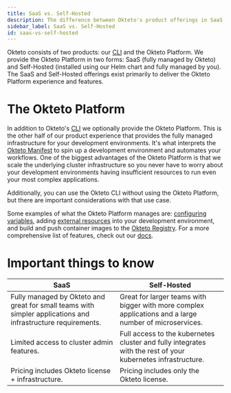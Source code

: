 ```yaml
---
title: SaaS vs. Self-Hosted
description: The difference between Okteto's product offerings in SaaS and Self-Hosted
sidebar_label: SaaS vs. Self-Hosted
id: saas-vs-self-hosted
---
```


Okteto consists of two products: our [CLI](get-started/install-okteto-cli.mdx) and the Okteto Platform. We provide the Okteto Platform in two forms: SaaS (fully managed by Okteto) and Self-Hosted (installed using our Helm chart and fully managed by you). The SaaS and Self-Hosted offerings exist primarily to deliver the Okteto Platform experience and features.

# The Okteto Platform

In addition to Okteto's [CLI](get-started/install-okteto-cli.mdx) we optionally provide the Okteto Platform. This is the other half of our product experience that provides the fully managed infrastructure for your development environments. It's what interprets the [Okteto Manifest](reference/okteto-manifest.mdx) to spin up a development environment and automates your workflows. One of the biggest advantages of the Okteto Platform is that we scale the underlying cluster infrastructure so you never have to worry about your development environments having insufficient resources to run even your most complex applications.

Additionally, you can use the Okteto CLI without using the Okteto Platform, but there are important considerations with that use case.

Some examples of what the Okteto Platform manages are: [configuring variables](manifest/okteto-variables.mdx), adding [external resources](manifest/external-resources.mdx) into your development environment, and build and push container images to the [Okteto Registry](core/components/container-registry.mdx). For a more comprehensive list of features, check out our [docs](self-hosted/).

# Important things to know

| SaaS                                                                                                         | Self-Hosted                                                                                                 |
| ------------------------------------------------------------------------------------------------------------ | ----------------------------------------------------------------------------------------------------------- |
| Fully managed by Okteto and great for small teams with simpler applications and infrastructure requirements. | Great for larger teams with bigger with more complex applications and a large number of microservices.      |
| Limited access to cluster admin features.                                                                    | Full access to the kubernetes cluster and fully integrates with the rest of your kubernetes infrastructure. |
| Pricing includes Okteto license + infrastructure.                                                            | Pricing includes only the Okteto license.                                                                   |
